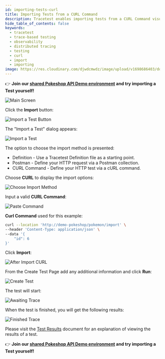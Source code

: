 ```yaml
---
id: importing-tests-curl
title: Importing Tests from a CURL Command
description: Tracetest enables importing tests from a CURL Command visually in the Tracetest Web UI.
hide_table_of_contents: false
keywords:
  - tracetest
  - trace-based testing
  - observability
  - distributed tracing
  - testing
  - curl
  - import
  - importing
image: https://res.cloudinary.com/djwdcmwdz/image/upload/v1698686403/docs/Blog_Thumbnail_14_rsvkmo.jpg
---
```


👉 **Join our [shared Pokeshop API Demo environment](https://app.tracetest.io/organizations/ttorg_2179a9cd8ba8dfa5/invites/invite_760904a64b4b9dc9/accept) and try importing a Test yourself!**

![Main Screen](../img/main-screen-0.14.png)

Click the **Import** button:

![Import a Test Button](../img/import-test-button-0.14.png)

The "Import a Test" dialog appears:

![Import a Test](../img/import-a-test-0.14.png)

The option to choose the import method is presented:

- Definition - Use a Tracetest Definition file as a starting point.
- Postman - Define your HTTP request via a Postman collection.
- CURL Command - Define your HTTP test via a cURL command.

Choose **CURL** to display the import options:

![Choose Import Method](../img/import-curl-select-0.14.png)

Input a valid **CURL Command**:

![Paste Command](../img/import-curl-command-0.14.png)

**Curl Command** used for this example:

```bash
curl --location 'http://demo-pokeshop/pokemon/import' \
--header 'Content-Type: application/json' \
--data '{
    "id": 6
}'
```

Click **Import**:

![After Import CURL](../img/import-curl-create-0.14.png)

From the Create Test Page add any additional information and click **Run**:

![Create Test](../img/provide-addl-information-0.14.png)

The test will start:

![Awaiting Trace](../img/awaiting-trace-0.14.png)

When the test is finished, you will get the following results:

![Finished Trace](../img/finished-trace-0.14.png)

Please visit the [Test Results](/web-ui/test-results) document for an explanation of viewing the results of a test.

👉 **Join our [shared Pokeshop API Demo environment](https://app.tracetest.io/organizations/ttorg_2179a9cd8ba8dfa5/invites/invite_760904a64b4b9dc9/accept) and try importing a Test yourself!**